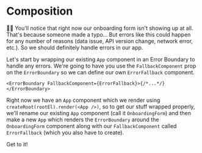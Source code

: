 # Composition

<EpicVideo url="https://www.epicreact.dev/workshops/react-fundamentals/composition" />

👨‍💼 You'll notice that right now our onboarding form isn't showing up at all.
That's because someone made a typo... But errors like this could happen for any
number of reasons (data issue, API version change, network error, etc.). So we
should definitely handle errors in our app.

Let's start by wrapping our existing `App` component in an Error Boundary to
handle any errors. We're going to have you use the `FallbackComponent` prop on
the `ErrorBoundary` so we can define our own `ErrorFallback` component.

```tsx
<ErrorBoundary FallbackComponent={ErrorFallback}>{/*...*/}</ErrorBoundary>
```

Right now we have an `App` component which we render using
`createRoot(rootEl).render(<App />)`, so to get our stuff wrapped
properly, we'll rename our existing `App` component (call it `OnboardingForm`) and
then make a new `App` which renders the `ErrorBoundary` around the `OnboardingForm`
component along with our `FallbackComponent` called `ErrorFallback` (which you
also have to create).

Get to it!
